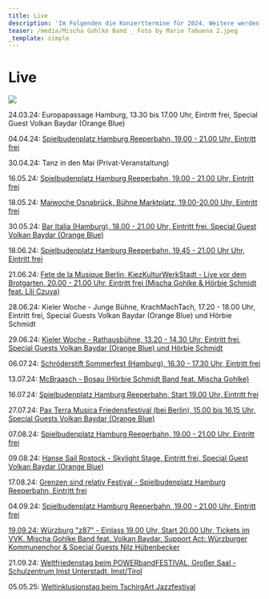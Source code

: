 ```yaml
---
title: Live
description: 'Im Folgenden die Konzerttermine für 2024. Weitere werden folgen. :)'
teaser: /media/Mischa Gohlke Band _ Foto by Marie Tabuena 2.jpeg
_template: simple
---
```


# Live

![](</media/Mischa Gohlke Band _ Foto by Marie Tabuena 2.jpeg>)

24.03.24: Europapassage Hamburg, 13.30 bis 17.00 Uhr, Eintritt frei, Special Guest Volkan Baydar (Orange Blue)

04.04.24: [Spielbudenplatz Hamburg Reeperbahn, 19.00 - 21.00 Uhr, Eintritt frei](https://spielbudenplatz.eu/erleben/events/mischa-gohlke-band)

30.04.24: Tanz in den Mai (Privat-Veranstaltung)

16.05.24: [Spielbudenplatz Hamburg Reeperbahn, 19.00 - 21.00 Uhr, Eintritt frei](https://spielbudenplatz.eu/erleben/events/biergarten)

18.05.24: [Maiwoche Osnabrück, Bühne Marktplatz, 19.00-20.00 Uhr, Eintritt frei](https://erleben.osnabrueck.de/de/stadt-erleben/city-events/maiwoche/marktplatz/)

30.05.24: [Bar Italia (Hamburg), 18.00 - 21.00 Uhr, Eintritt frei, Special Guest Volkan Baydar (Orange Blue)](https://www.bar-italia.hamburg/livemusik)

18.06.24: [Spielbudenplatz Hamburg Reeperbahn, 19.45 - 21.00 Uhr Uhr, Eintritt frei](https://spielbudenplatz.eu/erleben/events/biergarten)

21.06.24: [Fete de la Musique Berlin, KiezKulturWerkStadt - Live vor dem Brotgarten, 20.00 - 21.00 Uhr, Eintritt frei (Mischa Gohlke & Hörbie Schmidt feat. Lili Czuya)](https://www.kiezkulturwerkstadt.de/veranstaltung/die-fete-de-la-musique/)

28.06.24: Kieler Woche - Junge Bühne, KrachMachTach, 17.20 - 18.00 Uhr, Eintritt frei, Special Guests Volkan Baydar (Orange Blue) und Hörbie Schmidt

29.06.24: [Kieler Woche - Rathausbühne, 13.20 - 14.30 Uhr, Eintritt frei, Special Guests Volkan Baydar (Orange Blue) und Hörbie Schmidt](https://www.grenzensindrelativ.de/live/kieler-woche-rathausbuehne-290624-festival-der-vielfalt)

06.07.24: [Schröderstift Sommerfest (Hamburg), 16.30 - 17.30 Uhr, Eintritt frei](https://msv-schroederstift.de/)

13.07.24: [McBraasch - Bosau (Hörbie Schmidt Band feat. Mischa Gohlke)](https://www.mcbraasch.de/)

16.07.24: [Spielbudenplatz Hamburg Reeperbahn, Start 19.00 Uhr, Eintritt frei](https://spielbudenplatz.eu/erleben/events/biergarten)

27.07.24: [Pax Terra Musica Friedensfestival (bei Berlin), 15.00 bis 16.15 Uhr, Special Guests Volkan Baydar (Orange Blue)](https://www.pax-terra-musica.de/)

07.08.24: [Spielbudenplatz Hamburg Reeperbahn, 19.00 - 21.00 Uhr, Eintritt frei](https://spielbudenplatz.eu/erleben/events/biergarten)

09.08.24: [Hanse Sail Rostock - Skylight Stage, Eintritt frei, Special Guest Volkan Baydar (Orange Blue)](https://www.grenzensindrelativ.de/live/uebersicht)

17.08.24: [Grenzen sind relativ Festival - Spielbudenplatz Hamburg Reeperbahn, Eintritt frei](https://www.grenzensindrelativ.de/live/uebersicht)

04.09.24: [Spielbudenplatz Hamburg Reeperbahn, 19.00 - 21.00 Uhr, Eintritt frei](https://spielbudenplatz.eu/erleben/events/biergarten)

[19.09.24: Würzburg "z87" - Einlass 19.00 Uhr, Start 20.00 Uhr, Tickets im VVK. Mischa Gohlke Band feat. Volkan Baydar. Support Act: Würzburger Kommunenchor & Special Guests Nilz Hübenbecker ](https://z87.de/event/240919/)


21.09.24: [Weltfriedenstag beim POWERbandFESTIVAL, Großer Saal - Schulzentrum Imst Unterstadt, Imst/Tirol](https://kupfticket.com/events/powerbandfestival)

05.05.25: [Weltinklusionstag beim TschirgArt Jazzfestival](https://pincmusic.net/das-powerbandfestival-sucht-inklusive-acts/)
